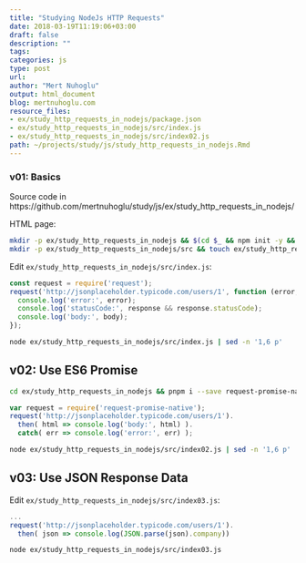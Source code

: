 ```yaml
---
title: "Studying NodeJs HTTP Requests"
date: 2018-03-19T11:19:06+03:00 
draft: false
description: ""
tags:
categories: js
type: post
url:
author: "Mert Nuhoglu"
output: html_document
blog: mertnuhoglu.com
resource_files:
- ex/study_http_requests_in_nodejs/package.json
- ex/study_http_requests_in_nodejs/src/index.js
- ex/study_http_requests_in_nodejs/src/index02.js
path: ~/projects/study/js/study_http_requests_in_nodejs.Rmd
---
```


<style>
  .main-container {
    max-width: 1600px !important;
  }
</style>

### v01: Basics 

Source code in https://github.com/mertnuhoglu/study/js/ex/study_http_requests_in_nodejs/

HTML page:

``` bash
mkdir -p ex/study_http_requests_in_nodejs && $(cd $_ && npm init -y && pnpm i parcel-bundler request)
mkdir -p ex/study_http_requests_in_nodejs/src && touch ex/study_http_requests_in_nodejs/src/index.js
``` 

Edit `ex/study_http_requests_in_nodejs/src/index.js`:

``` js
const request = require('request');
request('http://jsonplaceholder.typicode.com/users/1', function (error, response, body) {
  console.log('error:', error);
  console.log('statusCode:', response && response.statusCode);
  console.log('body:', body);
});
``` 

``` bash
node ex/study_http_requests_in_nodejs/src/index.js | sed -n '1,6 p'
``` 

## v02: Use ES6 Promise

``` bash
cd ex/study_http_requests_in_nodejs && pnpm i --save request-promise-native && touch ex/study_http_requests_in_nodejs/src/index02.js
``` 

``` js
var request = require('request-promise-native');
request('http://jsonplaceholder.typicode.com/users/1').
  then( html => console.log('body:', html) ).
  catch( err => console.log('error:', err) );
``` 

``` bash
node ex/study_http_requests_in_nodejs/src/index02.js | sed -n '1,6 p'
``` 

## v03: Use JSON Response Data

Edit `ex/study_http_requests_in_nodejs/src/index03.js`:

``` js
...
request('http://jsonplaceholder.typicode.com/users/1').
  then( json => console.log(JSON.parse(json).company))
``` 

``` bash
node ex/study_http_requests_in_nodejs/src/index03.js
``` 

